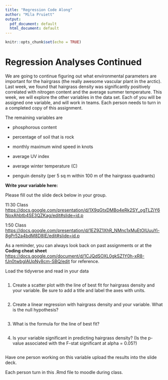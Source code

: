 ```yaml
---
title: "Regression Code Along"
author: "Mila Pruiett"
output:
  pdf_document: default
  html_document: default
---
```


```r
knitr::opts_chunk$set(echo = TRUE)
```

# Regression Analyses Continued

We are going to continue figuring out what environmental parameters are important for the hairgrass (the really awesome vascular plant in the arctic). Last week, we found that hairgrass density was significantly positively correlated with nitrogen content and the average summer temperature. This week, we will explore the other variables in the data set. Each of you will be assigned one variable, and will work in teams. Each person needs to turn in a completed copy of this assignment.

The remaining variables are

-   phosphorous content

-   percentage of soil that is rock

-   monthly maximum wind speed in knots

-   average UV index

-   average winter temperature (C)

-   penguin density (per 5 sq m within 100 m of the hairgrass quadrants)

**Write your variable here:**

Please fill out the slide deck below in your group.

11:30 Class <https://docs.google.com/presentation/d/1X9qGtxDMBo4eRk2SY_ogTLZjY6NoxAhbtb4SE3QZKag/edit#slide=id.p>

1:50 Class <https://docs.google.com/presentation/d/1EZ9Z1XhR_NMnc1xMuEtOlUuuYi-8gPr52a4bdM8D8IE/edit#slide=id.p>

As a reminder, you can always look back on past assignments or at the **Coding cheat sheet** <https://docs.google.com/document/d/1CJQdSOXL0gkSZ1Y0h-xR8-fJn0twbglAUpNy8cm-SBQ/edit> for reference.

Load the tidyverse and read in your data

```r

```

1.  Create a scatter plot with the line of best fit for hairgrass density and your variable. Be sure to add a title and label the axes with units.

```r

```

2.  Create a linear regression with hairgrass density and your variable. What is the null hypothesis?

```r

```

3.  What is the formula for the line of best fit?

```r

```

4.  Is your variable significant in predicting hairgrass density? (Is the p-value associated with the F-stat significant at alpha = 0.05?)

```r

```

Have one person working on this variable upload the results into the slide deck.

Each person turn in this .Rmd file to moodle during class.
